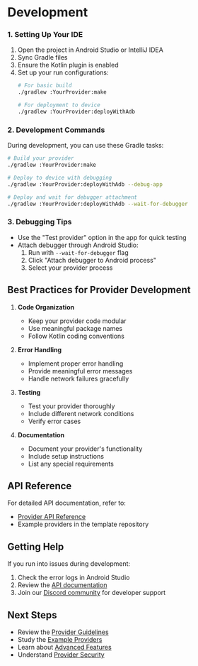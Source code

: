 # Development

### 1. Setting Up Your IDE

1. Open the project in Android Studio or IntelliJ IDEA
2. Sync Gradle files
3. Ensure the Kotlin plugin is enabled
4. Set up your run configurations:
   ```bash
   # For basic build
   ./gradlew :YourProvider:make

   # For deployment to device
   ./gradlew :YourProvider:deployWithAdb
   ```

### 2. Development Commands

During development, you can use these Gradle tasks:

```bash
# Build your provider
./gradlew :YourProvider:make

# Deploy to device with debugging
./gradlew :YourProvider:deployWithAdb --debug-app

# Deploy and wait for debugger attachment
./gradlew :YourProvider:deployWithAdb --wait-for-debugger
```

### 3. Debugging Tips

- Use the "Test provider" option in the app for quick testing
- Attach debugger through Android Studio:
  1. Run with `--wait-for-debugger` flag
  2. Click "Attach debugger to Android process"
  3. Select your provider process

## Best Practices for Provider Development

1. **Code Organization**
   - Keep your provider code modular
   - Use meaningful package names
   - Follow Kotlin coding conventions

2. **Error Handling**
   - Implement proper error handling
   - Provide meaningful error messages
   - Handle network failures gracefully

3. **Testing**
   - Test your provider thoroughly
   - Include different network conditions
   - Verify error cases

4. **Documentation**
   - Document your provider's functionality
   - Include setup instructions
   - List any special requirements

## API Reference

For detailed API documentation, refer to:
- [Provider API Reference](https://flixclusiveorg.github.io/core-stubs/)
- Example providers in the template repository

## Getting Help

If you run into issues during development:

1. Check the error logs in Android Studio
2. Review the [API documentation](https://flixclusiveorg.github.io/core-stubs/)
3. Join our [Discord community](https://discord.gg/7yPSPveReu) for developer support

## Next Steps

- Review the [Provider Guidelines](/docs/guidelines)
- Study the [Example Providers](/docs/examples)
- Learn about [Advanced Features](/docs/advanced-features)
- Understand [Provider Security](/docs/security)